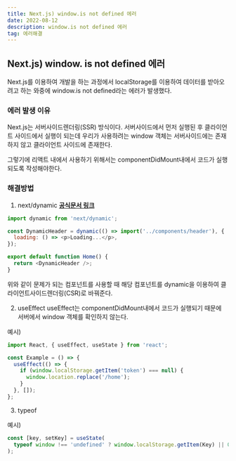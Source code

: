 ```yaml
---
title: Next.js) window.is not defined 에러
date: 2022-08-12
description: window.is not defined 에러
tag: 에러해결
---
```


## Next.js) window. is not defined 에러

Next.js를 이용하여 개발을 하는 과정에서
localStorage를 이용하여 데이터를 받아오려고 하는 와중에 window.is not defined라는 에러가 발생했다.

### 에러 발생 이유

Next.js는 서버사이드렌더링(SSR) 방식이다.
서버사이드에서 먼저 실행된 후 클라이언트 사이드에서 실행이 되는데 우리가 사용하려는 window 객체는 서버사이드에는 존재하지 않고 클라이언트 사이드에 존재한다.

그렇기에 리액트 내에서 사용하기 위해서는 componentDidMount내에서 코드가 실행되도록 작성해야한다.

### 해결방법

1. next/dynamic **[공식문서 링크](https://nextjs.org/docs/advanced-features/dynamic-import)**

```js
import dynamic from 'next/dynamic';

const DynamicHeader = dynamic(() => import('../components/header'), {
  loading: () => <p>Loading...</p>,
});

export default function Home() {
  return <DynamicHeader />;
}
```

위와 같이 문제가 되는 컴포넌트를 사용할 때 해당 컴포넌트를 dynamic을 이용하여 클라이언트사이드렌더링(CSR)로 바꿔준다.

2. useEffect
   useEffect는 componentDidMount내에서 코드가 실행되기 때문에 서버에서 window 객체를 확인하지 않는다.

예시)

```js
import React, { useEffect, useState } from 'react';

const Example = () => {
  useEffect(() => {
    if (window.localStorage.getItem('token') === null) {
      window.location.replace('/home');
    }
  }, []);
};
```

3. typeof

예시)

```js
const [key, setKey] = useState(
  typeof window !== 'undefined' ? window.localStorage.getItem(Key) || 0 : null,
);
```
